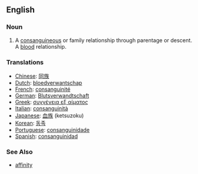 == English ==

=== Noun ===
#A [[consanguineous]] or family relationship through parentage or descent.  A [[blood]] relationship.

=== Translations ===

*[[Chinese]]: [[同族]]
*[[Dutch]]: [[bloedverwantschap]]
*[[French]]: [[consanguinité]]
*[[German]]: [[Blutsverwandtschaft]]
*[[Greek]]: [[συγγένεια εξ αίματος]]
*[[Italian]]: [[consanguinità]]
*[[Japanese]]: [[血族]] (ketsuzoku)
*[[Korean]]: [[동족]]
*[[Portuguese]]: [[consanguinidade]]
*[[Spanish]]: [[consanguinidad]]

===See Also===
*[[affinity]]
